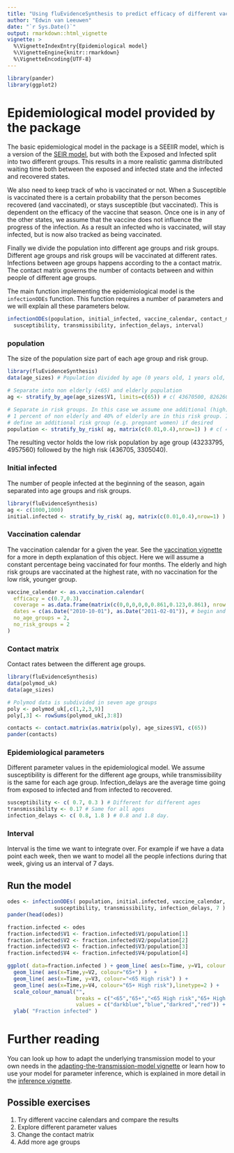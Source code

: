```yaml
---
title: "Using fluEvidenceSynthesis to predict efficacy of different vaccination scenarios"
author: "Edwin van Leeuwen"
date: "`r Sys.Date()`"
output: rmarkdown::html_vignette
vignette: >
  %\VignetteIndexEntry{Epidemiological model}
  %\VignetteEngine{knitr::rmarkdown}
  %\VignetteEncoding{UTF-8}
---
```


```r
library(pander)
library(ggplot2)
```

# Epidemiological model provided by the package

The basic epidemiological model in the package is a SEEIIR model, which is a version of the [SEIR model](https://en.wikipedia.org/wiki/Compartmental_models_in_epidemiology#The_SEIR_model), but with both the Exposed and Infected split into two different groups. This results in a more realistic gamma distributed waiting time both between the exposed and infected state and the infected and recovered states.

We also need to keep track of who is vaccinated or not. When a Susceptible is vaccinated there is a certain probability that the person becomes recovered (and vaccinated), or stays susceptible (but vaccinated). This is dependent on the efficacy of the vaccine that season. Once one is in any of the other states, we assume that the vaccine does not influence the progress of the infection. As a result an infected who is vaccinated, will stay infected, but is now also tracked as being vaccinated.

Finally we divide the population into different age groups and risk groups. Different age groups and risk groups will be vaccinated at different rates. Infections between age groups happens according to the a contact matrix. The contact matrix governs the number of contacts between and within people of different age groups.

The main function implementing the epidemiological model is the `infectionODEs` function. This function requires a number of parameters and we will explain all these parameters below.

```r
infectionODEs(population, initial_infected, vaccine_calendar, contact_matrix,
  susceptibility, transmissibility, infection_delays, interval)
```

### population

The size of the population size part of each age group and risk group.
```r
library(fluEvidenceSynthesis)
data(age_sizes) # Population divided by age (0 years old, 1 years old, etc.)

# Separate into non elderly (<65) and elderly population
ag <- stratify_by_age(age_sizes$V1, limits=c(65)) # c( 43670500, 8262600 )

# Separate in risk groups. In this case we assume one additional (high) risk groups and that respectively 
# 1 percent of non elderly and 40% of elderly are in this risk group. It is possible to
# define an additional risk group (e.g. pregnant women) if desired
population <- stratify_by_risk( ag, matrix(c(0.01,0.4),nrow=1) ) # c( 43233795, 4957560, 436705, 3305040 )
```
The resulting vector holds the low risk population by age group (43233795, 4957560) followed by the high risk (436705, 3305040).

### Initial infected

The number of people infected at the beginning of the season, again separated into age groups and risk groups.
```r
library(fluEvidenceSynthesis)
ag <- c(1000,1000)
initial.infected <- stratify_by_risk( ag, matrix(c(0.01,0.4),nrow=1) ) # c(990, 600, 10, 400)
```

### Vaccination calendar

The vaccination calendar for a given the year. See the [vaccination vignette](https://blackedder.github.io/flu-evidence-synthesis/vaccination.html) for a more in depth explanation of this object. Here we will assume a constant percentage being vaccinated for four months. The elderly and high risk groups are vaccinated at the highest rate, with no vaccination for the low risk, younger group. 

```r
vaccine_calendar <- as.vaccination.calendar(
  efficacy = c(0.7,0.3),
  coverage = as.data.frame(matrix(c(0,0,0,0,0,0.861,0.123,0.861), nrow = 2, byrow = T)),
  dates = c(as.Date("2010-10-01"), as.Date("2011-02-01")), # begin and end date
  no_age_groups = 2,
  no_risk_groups = 2
)
```

### Contact matrix

Contact rates between the different age groups.

```r
library(fluEvidenceSynthesis)
data(polymod_uk)
data(age_sizes)

# Polymod data is subdivided in seven age groups
poly <- polymod_uk[,c(1,2,3,9)]
poly[,3] <- rowSums(polymod_uk[,3:8])

contacts <- contact.matrix(as.matrix(poly), age_sizes$V1, c(65))
pander(contacts)
```

### Epidemiological parameters

Different parameter values in the epidemiological model. We assume susceptibility is different for the different age groups, while transmissibility is the same for each age group. Infection_delays are the average time going from exposed to infected and from infected to recovered.

```r
susceptibility <- c( 0.7, 0.3 ) # Different for different ages
transmissibility <- 0.17 # Same for all ages
infection_delays <- c( 0.8, 1.8 ) # 0.8 and 1.8 day.
```

### Interval

Interval is the time we want to integrate over. For example if we have a data point each week, then we want to model all the people infections during that week, giving us an interval of 7 days.

## Run the model

```r
odes <- infectionODEs( population, initial.infected, vaccine_calendar, contacts, 
               susceptibility, transmissibility, infection_delays, 7 )
pander(head(odes))
```

```r
fraction.infected <- odes
fraction.infected$V1 <- fraction.infected$V1/population[1]
fraction.infected$V2 <- fraction.infected$V2/population[2]
fraction.infected$V3 <- fraction.infected$V3/population[3]
fraction.infected$V4 <- fraction.infected$V4/population[4]

ggplot( data=fraction.infected ) + geom_line( aes(x=Time, y=V1, colour = "<65") ) + 
  geom_line( aes(x=Time,y=V2, colour="65+") )  + 
  geom_line( aes(x=Time, y=V3, colour="<65 High risk") ) +
  geom_line( aes(x=Time,y=V4, colour="65+ High risk"),linetype=2 ) +
  scale_colour_manual("", 
                      breaks = c("<65","65+","<65 High risk","65+ High risk"),
                      values = c("darkblue","blue","darkred","red")) +
  ylab( "Fraction infected" )
```

# Further reading

You can look up how to adapt the underlying transmission model to your own needs in the [adapting-the-transmission-model vignette](https://blackedder.github.io/flu-evidence-synthesis/adapting-the-transmission-model.html) or learn how to use your model for parameter inference, which is explained in more detail in the [inference vignette](https://blackedder.github.io/flu-evidence-synthesis/inference.html).

## Possible exercises

1. Try different vaccine calendars and compare the results
2. Explore different parameter values
3. Change the contact matrix
4. Add more age groups